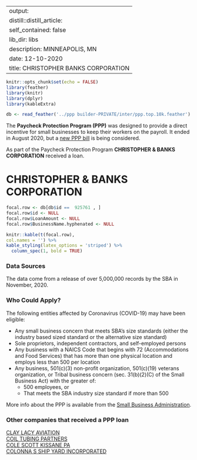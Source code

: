 
---
output:
  distill::distill_article:
    self_contained: false
    lib_dir: libs
description: MINNEAPOLIS, MN 
date: 12-10-2020
title: CHRISTOPHER BANKS CORPORATION 
---




```r
knitr::opts_chunk$set(echo = FALSE)
library(feather)
library(knitr)
library(dplyr)
library(kableExtra)

db <- read_feather('../ppp builder-PRIVATE/inter/ppp.top.10k.feather')

```



The **Paycheck Protection Program (PPP)** was designed to provide a direct incentive for small businesses to keep their workers on the payroll. It ended in August 2020, but a [new PPP bill](https://thehill.com/policy/finance/529092-bipartisan-support-for-new-ppp-loans-gains-momentum-in-congress) is being considered.

As part of the Paycheck Protection Program **CHRISTOPHER & BANKS CORPORATION** received a loan.


# CHRISTOPHER & BANKS CORPORATION 

```r
focal.row <- db[db$id ==  925761 , ]
focal.row$id <- NULL
focal.row$LoanAmount <- NULL
focal.row$BusinessName.hyphenated <- NULL

knitr::kable(t(focal.row), 
col.names = '') %>%
kable_styling(latex_options = 'striped') %>%
  column_spec(1, bold = TRUE)


```

### Data Sources

The data come from a release of over 5,000,000 records by the SBA in November, 2020.


### Who Could Apply?

The following entities affected by Coronavirus (COVID-19) may have been eligible:

+ Any small business concern that meets SBA’s size standards (either the industry based sized standard or the alternative size standard)
+ Sole proprietors, independent contractors, and self-employed persons
+ Any business with a NAICS Code that begins with 72 (Accommodations and Food Services) that has more than one physical location and employs less than 500 per location
+ Any business, 501(c)(3) non-profit organization, 501(c)(19) veterans organization, or Tribal business concern (sec. 31(b)(2)(C) of the Small Business Act) with the greater of:
  + 500 employees, or 
  + That meets the SBA industry size standard if more than 500


More info about the PPP is available from the [Small Business Administration](https://www.sba.gov/funding-programs/loans/coronavirus-relief-options/paycheck-protection-program).

 
### Other companies that received a PPP loan 
   
 [CLAY LACY AVIATION](/Paycheck-Protection-Program/962412-CLAY-LACY-AVIATION) <br> [COIL TUBING PARTNERS](/Paycheck-Protection-Program/995623-COIL-TUBING-PARTNERS) <br> [COLE SCOTT KISSANE PA](/Paycheck-Protection-Program/997844-COLE-SCOTT-KISSANE-PA) <br> [COLONNA S SHIP YARD INCORPORATED](/Paycheck-Protection-Program/1004613-COLONNA-S-SHIP-YARD-INCORPORATED) <br>